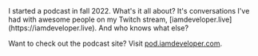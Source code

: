 
<PageLayout title="Podcast">
I started a podcast in fall 2022. What's it all about? It's conversations I've had with awesome people on my Twitch stream, [iamdeveloper.live](https://iamdeveloper.live). And who knows what else?

<div id="buzzsprout-large-player"></div>
<script
  type="text/javascript"
  charset="utf-8"
  src="https://www.buzzsprout.com/2065897.js?container_id=buzzsprout-large-player&player=large"
></script>

Want to check out the podcast site? Visit [pod.iamdeveloper.com](https://pod.iamdeveloper.com).

</PageLayout>
